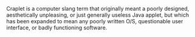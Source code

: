 Craplet is a computer slang term that originally meant a poorly designed, aesthetically unpleasing, or just generally useless Java applet, but which has been expanded to mean any poorly written O/S, questionable user interface, or badly functioning software.
{{vocabulary-stub}}{{computer-stub}}
{{Uncategorized|date=July 2007}}